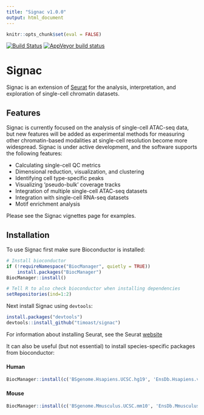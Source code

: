 ```yaml
---
title: "Signac v1.0.0"
output: html_document
---
```


```r
knitr::opts_chunk$set(eval = FALSE)
```

[![Build Status](https://travis-ci.com/timoast/signac.svg?branch=master)](https://travis-ci.com/timoast/signac)
[![AppVeyor build status](https://ci.appveyor.com/api/projects/status/github/timoast/signac?svg=true)](https://ci.appveyor.com/project/timoast/signac)

# Signac

Signac is an extension of [Seurat](https://github.com/satijalab/seurat) for the analysis, interpretation, and exploration of single-cell chromatin datasets.

## Features

Signac is currently focused on the analysis of single-cell ATAC-seq data, but new features will be added as experimental methods for measuring other chromatin-based modalities at single-cell resolution become more widespread. Signac is under active development, and the software supports the following features:

* Calculating single-cell QC metrics
* Dimensional reduction, visualization, and clustering
* Identifying cell type-specific peaks
* Visualizing 'pseudo-bulk' coverage tracks
* Integration of multiple single-cell ATAC-seq datasets
* Integration with single-cell RNA-seq datasets
* Motif enrichment analysis

Please see the Signac vignettes page for examples.

## Installation

To use Signac first make sure Bioconductor is installed:

```r
# Install bioconductor
if (!requireNamespace("BiocManager", quietly = TRUE))
    install.packages("BiocManager")
BiocManager::install()

# Tell R to also check bioconductor when installing dependencies
setRepositories(ind=1:2)
```

Next install Signac using `devtools`:

```r
install.packages("devtools")
devtools::install_github("timoast/signac")
```

For information about installing Seurat, see the Seurat [website](https://satijalab.org/seurat/install.html)

It can also be useful (but not essential) to install species-specific packages from bioconductor:

#### Human 

```r
BiocManager::install(c('BSgenome.Hsapiens.UCSC.hg19', 'EnsDb.Hsapiens.v75'))
```

#### Mouse

```r
BiocManager::install(c('BSgenome.Mmusculus.UCSC.mm10', 'EnsDb.Mmusculus.v79'))
```
